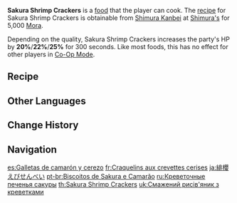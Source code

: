 {{Food Infobox
|id              = 108362
|description     = Crispy, crunchy crackers.
|desc_suspicious = The result looks a little dull, though the round shape does indicate that these are indeed "senbei" crackers... albeit ones that taste more like rank "Shrimp" than anything else.
|desc_basic      = Potatoes are ground into flour and added to Shrimp and Sakura Blooms before being baked in an oven. It possesses a lovely flavor profile for a snack and is beloved by people of all ages, traits that have made it a popular choice of gift.
|desc_delicious  = The lovely hue of the Sakura Bloom is perfectly preserved, as is the elegant flowing shape of the Shrimp. Before you can even put it in your mouth, you can already taste the fresh fragrance rushing up your nose. The crispy, refreshing flavor spreads throughout your mouth as you chew, with every bite showing off more of the mingled wonders of sakura and sea.
|type            = DEF-Boosting Dishes
|effectType      = DEF Up
|effect          = Increases all party members' HP by (var1) for 300s.
|eff_att1        = HP Increase
|eff_suspicious1 = 20%
|eff_basic1      = 22%
|eff_delicious1  = 25%
|quality         = 3
|region          = Inazuma
|image           = Item Sakura Shrimp Crackers.png
|recipe          = Sold by [[Shimura Kanbei]]
}}
'''Sakura Shrimp Crackers''' is a [[food]] that the player can cook. The [[recipe]] for Sakura Shrimp Crackers is obtainable from [[Shimura Kanbei]] at [[Shimura's]] for 5,000 [[Mora]].

Depending on the quality, Sakura Shrimp Crackers increases the party's HP by '''20%'''/'''22%'''/'''25%''' for 300 seconds. Like most foods, this has no effect for other players in [[Co-Op Mode]].

==Recipe==
{{Recipe
|type = Cooking
|Shrimp Meat = 3
|Potato = 3
|Sakura Bloom = 2
|sort = Shrimp Meat;Potato;Sakura Bloom
}}

==Other Languages==
{{Other Languages
|en      = Sakura Shrimp Crackers
|zhs     = 绯樱虾仙贝
|zhs_rm  = Fēiyīng Xiā Xiānbèi
|zht     = 緋櫻蝦仙貝
|zht_rm  = Fēiyīng Xiā Xiānbèi
|zh_tl   = Sakura Shrimp Senbei
|ja      = 緋櫻えびせんべい
|ja_rm   = Hiou Ebi Senbei
|ja_tl   = Sakura Shrimp Senbei
|ko      = 벚꽃 새우 센베이
|ko_rm   = Bbeotggot Sae'u Senbe'i
|ko_tl   = Cherryblossom Shrimp Senbei
|es      = Galletas de camarón y cerezo
|es_tl   = Shrimp and Cherry Crackers
|fr      = Craquelins aux crevettes cerises
|fr_tl   = Cherry Shrimp Crackers
|ru      = Креветочные печенья сакуры
|ru_tl   = Sakura Shrimp Cookies
|th      = Sakura Shrimp Crackers
|vi      = Senbei Tôm Anh Đào
|vi_tl   = Cherry Shrimp Senbei
|de      = Sakura-Garnelen-Kekse
|de_tl   = Sakura Shrimp Crackers
|id      = Sakura Shrimp Crackers
|pt      = Biscoitos Sakura Mochi
|pt_tl   = [[Sakura Mochi]] Cookies/Crackers
|pt_note = The word "Biscoito" doesn't explicit if it is a sweet or salty food.
|tr      = Kiraz Çiçekli Karides Krakeri
|tr_tl   = 
|it      = Cracker di gamberetti ai fiori di sakura
|it_tl   = Sakura Flowers Shrimp Crackers
}}

==Change History==
{{Change History|2.3}}

==Navigation==
{{Food Navbox}}

[[es:Galletas de camarón y cerezo]]
[[fr:Craquelins aux crevettes cerises]]
[[ja:緋櫻えびせんべい]]
[[pt-br:Biscoitos de Sakura e Camarão]]
[[ru:Креветочные печенья сакуры]]
[[th:Sakura Shrimp Crackers]]
[[uk:Смажений рисів'яник з креветками]]